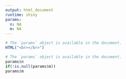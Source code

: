 ```yaml
---
output: html_document
runtime: shiny
params:
  n: NA
  m: NA
---
```

<style>
.column-left{
  float:left;
  width: 12%;
  text-align: center;
  margin-top:22%;
  font-family:dastnevis
}
.column-right{
  float:right;
  width: 88%;
  text-align: right;
}

.table{
  width:90%;
  float : right;
  text-align: right;
  font-family: dastnevis;
}

.logo{
text-align:right
font-family:dastnevis
}
</style>

<style>
h1, h2, h3, h4, h5, h6 {
  font-family:dastnevis;
  text-align:center
}
p {
  text-align:center
  font-family:dastnevis;
}
</style>


```r
# The `params` object is available in the document.
HTML("<br></br>")
```

```r
# The `params` object is available in the document.
params$n
if(!is.null(params$m))
params$m
```



